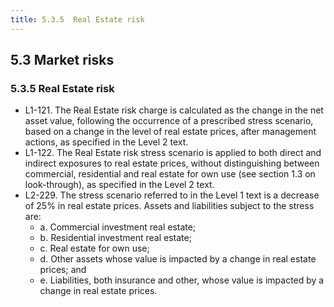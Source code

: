 ```yaml
---
title: 5.3.5  Real Estate risk
---
```

## 5.3  Market risks
### 5.3.5  Real Estate risk
- L1-121. The Real Estate risk charge is calculated as the change in the net asset value, following the occurrence of a prescribed stress scenario, based on a change in the level of real estate prices, after management actions, as specified in the Level 2 text.
- L1-122. The Real Estate risk stress scenario is applied to both direct and indirect exposures to real estate prices, without distinguishing between commercial, residential and real estate for own use (see section 1.3 on look-through), as specified in the Level 2 text.
- L2-229. The stress scenario referred to in the Level 1 text is a decrease of 25% in real estate prices. Assets and liabilities subject to the stress are:
    - a.  Commercial investment real estate;
    - b.  Residential investment real estate;
    - c.  Real estate for own use;
    - d.  Other assets whose value is impacted by a change in real estate prices; and
    - e.  Liabilities, both insurance and other, whose value is impacted by a change in real estate prices.
